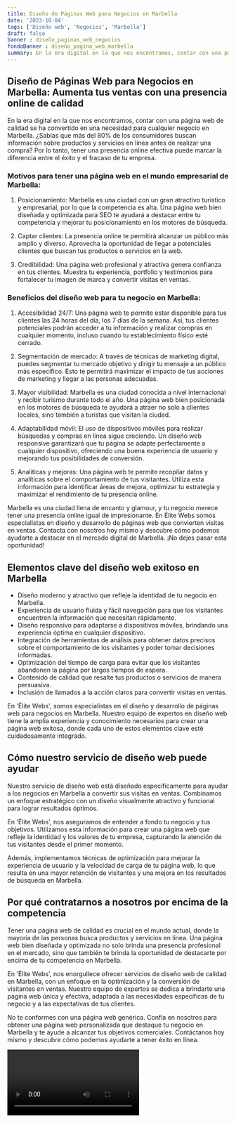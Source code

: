 ```yaml
---
title: Diseño de Páginas Web para Negocios en Marbella
date: '2023-10-04'
tags: ['Diseño web', 'Negocios', 'Marbella']
draft: false
banner : diseño_paginas_web_negocios
fondoBanner : diseño_pagina_web_marbella
summary: En la era digital en la que nos encontramos, contar con una página web de calidad se ha convertido en una necesidad para cualquier negocio en Marbella. ¿Sabías que más del 80% de los consumidores buscan información sobre productos y servicios en línea antes de realizar una compra? Por lo tanto, tener una presencia online efectiva puede marcar la diferencia entre el éxito y el fracaso de tu empresa.
---
```


## Diseño de Páginas Web para Negocios en Marbella: Aumenta tus ventas con una presencia online de calidad

En la era digital en la que nos encontramos, contar con una página web de calidad se ha convertido en una necesidad para cualquier negocio en Marbella. ¿Sabías que más del 80% de los consumidores buscan información sobre productos y servicios en línea antes de realizar una compra? Por lo tanto, tener una presencia online efectiva puede marcar la diferencia entre el éxito y el fracaso de tu empresa.

### Motivos para tener una página web en el mundo empresarial de Marbella:

1. Posicionamiento: Marbella es una ciudad con un gran atractivo turístico y empresarial, por lo que la competencia es alta. Una página web bien diseñada y optimizada para SEO te ayudará a destacar entre tu competencia y mejorar tu posicionamiento en los motores de búsqueda.

2. Captar clientes: La presencia online te permitirá alcanzar un público más amplio y diverso. Aprovecha la oportunidad de llegar a potenciales clientes que buscan tus productos o servicios en la web.

3. Credibilidad: Una página web profesional y atractiva genera confianza en tus clientes. Muestra tu experiencia, portfolio y testimonios para fortalecer tu imagen de marca y convertir visitas en ventas.

### Beneficios del diseño web para tu negocio en Marbella:

1. Accesibilidad 24/7: Una página web te permite estar disponible para tus clientes las 24 horas del día, los 7 días de la semana. Así, tus clientes potenciales podrán acceder a tu información y realizar compras en cualquier momento, incluso cuando tu establecimiento físico esté cerrado.

2. Segmentación de mercado: A través de técnicas de marketing digital, puedes segmentar tu mercado objetivo y dirigir tu mensaje a un público más específico. Esto te permitirá maximizar el impacto de tus acciones de marketing y llegar a las personas adecuadas.

3. Mayor visibilidad: Marbella es una ciudad conocida a nivel internacional y recibir turismo durante todo el año. Una página web bien posicionada en los motores de búsqueda te ayudará a atraer no solo a clientes locales, sino también a turistas que visitan la ciudad.

4. Adaptabilidad móvil: El uso de dispositivos móviles para realizar búsquedas y compras en línea sigue creciendo. Un diseño web responsive garantizará que tu página se adapte perfectamente a cualquier dispositivo, ofreciendo una buena experiencia de usuario y mejorando tus posibilidades de conversión.

5. Analíticas y mejoras: Una página web te permite recopilar datos y analíticas sobre el comportamiento de tus visitantes. Utiliza esta información para identificar áreas de mejora, optimizar tu estrategia y maximizar el rendimiento de tu presencia online.

Marbella es una ciudad llena de encanto y glamour, y tu negocio merece tener una presencia online igual de impresionante. En Élite Webs somos especialistas en diseño y desarrollo de páginas web que convierten visitas en ventas. Contacta con nosotros hoy mismo y descubre cómo podemos ayudarte a destacar en el mercado digital de Marbella. ¡No dejes pasar esta oportunidad!

<GifSeo />

<Cta />

## Elementos clave del diseño web exitoso en Marbella

- Diseño moderno y atractivo que refleje la identidad de tu negocio en Marbella.
- Experiencia de usuario fluida y fácil navegación para que los visitantes encuentren la información que necesitan rápidamente.
- Diseño responsivo para adaptarse a dispositivos móviles, brindando una experiencia óptima en cualquier dispositivo.
- Integración de herramientas de análisis para obtener datos precisos sobre el comportamiento de los visitantes y poder tomar decisiones informadas.
- Optimización del tiempo de carga para evitar que los visitantes abandonen la página por largos tiempos de espera.
- Contenido de calidad que resalte tus productos o servicios de manera persuasiva.
- Inclusión de llamados a la acción claros para convertir visitas en ventas.

En 'Élite Webs', somos especialistas en el diseño y desarrollo de páginas web para negocios en Marbella. Nuestro equipo de expertos en diseño web tiene la amplia experiencia y conocimiento necesarios para crear una página web exitosa, donde cada uno de estos elementos clave esté cuidadosamente integrado.

## Cómo nuestro servicio de diseño web puede ayudar

Nuestro servicio de diseño web está diseñado específicamente para ayudar a los negocios en Marbella a convertir sus visitas en ventas. Combinamos un enfoque estratégico con un diseño visualmente atractivo y funcional para lograr resultados óptimos.

En 'Élite Webs', nos aseguramos de entender a fondo tu negocio y tus objetivos. Utilizamos esta información para crear una página web que refleje la identidad y los valores de tu empresa, capturando la atención de tus visitantes desde el primer momento.

Además, implementamos técnicas de optimización para mejorar la experiencia de usuario y la velocidad de carga de tu página web, lo que resulta en una mayor retención de visitantes y una mejora en los resultados de búsqueda en Marbella.

## Por qué contratarnos a nosotros por encima de la competencia

Tener una página web de calidad es crucial en el mundo actual, donde la mayoría de las personas busca productos y servicios en línea. Una página web bien diseñada y optimizada no solo brinda una presencia profesional en el mercado, sino que también te brinda la oportunidad de destacarte por encima de tu competencia en Marbella.

En 'Élite Webs', nos enorgullece ofrecer servicios de diseño web de calidad en Marbella, con un enfoque en la optimización y la conversión de visitantes en ventas. Nuestro equipo de expertos se dedica a brindarte una página web única y efectiva, adaptada a las necesidades específicas de tu negocio y a las expectativas de tus clientes.

No te conformes con una página web genérica. Confía en nosotros para obtener una página web personalizada que destaque tu negocio en Marbella y te ayude a alcanzar tus objetivos comerciales. Contáctanos hoy mismo y descubre cómo podemos ayudarte a tener éxito en línea.

<Video />

<CtaBot job='Negocios' city='Marbella'/>

<Gmaps query='Marbella+españa+maps' />